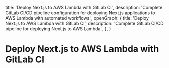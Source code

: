   title: 'Deploy Next.js to AWS Lambda with GitLab CI',
  description: 'Complete GitLab CI/CD pipeline configuration for deploying Next.js applications to AWS Lambda with automated workflows.',
  openGraph: {
    title: 'Deploy Next.js to AWS Lambda with GitLab CI',
    description: 'Complete GitLab CI/CD pipeline for deploying Next.js to AWS Lambda.',
  },
}

# Deploy Next.js to AWS Lambda with GitLab CI
